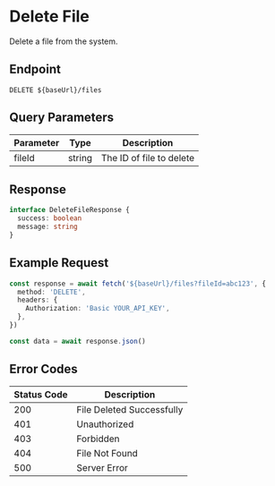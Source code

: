 # Delete File

Delete a file from the system.

## Endpoint

```http
DELETE ${baseUrl}/files
```

## Query Parameters

| Parameter | Type   | Description              |
| --------- | ------ | ------------------------ |
| fileId    | string | The ID of file to delete |

## Response

```typescript
interface DeleteFileResponse {
  success: boolean
  message: string
}
```

## Example Request

```typescript
const response = await fetch('${baseUrl}/files?fileId=abc123', {
  method: 'DELETE',
  headers: {
    Authorization: 'Basic YOUR_API_KEY',
  },
})

const data = await response.json()
```

## Error Codes

| Status Code | Description               |
| ----------- | ------------------------- |
| 200         | File Deleted Successfully |
| 401         | Unauthorized              |
| 403         | Forbidden                 |
| 404         | File Not Found            |
| 500         | Server Error              |

